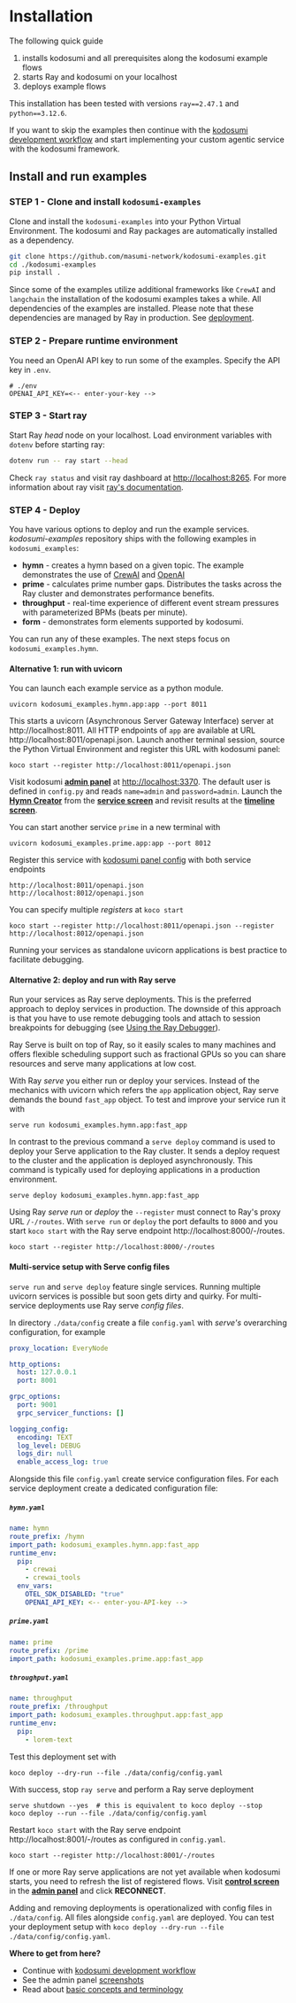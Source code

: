# Installation

The following quick guide

1. installs kodosumi and all prerequisites along the kodosumi example flows
2. starts Ray and kodosumi on your localhost
3. deploys example flows

This installation has been tested with versions `ray==2.47.1` and `python==3.12.6`.

If you want to skip the examples then continue with the [kodosumi development workflow](./docs/develop.md) and start implementing your custom agentic service with the kodosumi framework.

## Install and run examples

### STEP 1 - Clone and install `kodosumi-examples`

Clone and install the `kodosumi-examples` into your Python Virtual Environment. The kodosumi and Ray packages are automatically installed as a dependency.

```bash
git clone https://github.com/masumi-network/kodosumi-examples.git
cd ./kodosumi-examples
pip install .
```

Since some of the examples utilize additional frameworks like `CrewAI` and `langchain` the installation of the kodosumi examples takes a while. All dependencies of the examples are installed. Please note that these dependencies are managed by Ray in production. See [deployment](./docs/deploy.md).

### STEP 2 - Prepare runtime environment

You need an OpenAI API key to run some of the examples. Specify the API key in `.env`.

    # ./env
    OPENAI_API_KEY=<-- enter-your-key -->

### STEP 3 - Start ray

Start Ray _head_ node on your localhost. Load environment variables with `dotenv` before starting ray:

```bash
dotenv run -- ray start --head
```

Check `ray status` and visit ray dashboard at [http://localhost:8265](http://localhost:8265). For more information about ray visit [ray's documentation](https://docs.ray.io/en/latest).

### STEP 4 - Deploy

You have various options to deploy and run the example services. _kodosumi-examples_ repository ships with the following examples in `kodosumi_examples`:

- **hymn** - creates a hymn based on a given topic. The example demonstrates the use of [CrewAI](https://www.crewai.com/) and [OpenAI](https://openai.com/)
- **prime** - calculates prime number gaps. Distributes the tasks across the Ray cluster and demonstrates performance benefits.
- **throughput** - real-time experience of different event stream pressures with parameterized BPMs (beats per minute).
- **form** - demonstrates form elements supported by kodosumi.

You can run any of these examples. The next steps focus on `kodosumi_examples.hymn`.

#### Alternative 1: run with uvicorn

You can launch each example service as a python module.

    uvicorn kodosumi_examples.hymn.app:app --port 8011

This starts a uvicorn (Asynchronous Server Gateway Interface) server at http://localhost:8011. All HTTP endpoints of `app` are available at URL http://localhost:8011/openapi.json. Launch another terminal session, source the Python Virtual Environment and register this URL with kodosumi panel:

    koco start --register http://localhost:8011/openapi.json

Visit kodosumi **[admin panel](http://localhost:3370)** at [http://localhost:3370](http://localhost:3370). The default user is defined in `config.py` and reads `name=admin` and `password=admin`. Launch the **[Hymn Creator](http://localhost:3370/inputs/-/localhost/8011/-/)** from the **[service screen](http://localhost:3370/admin/flow)** and revisit results at the **[timeline screen](http://localhost:3370/timeline/view)**.

You can start another service `prime` in a new terminal with

    uvicorn kodosumi_examples.prime.app:app --port 8012

Register this service with [kodosumi panel config](http://localhost:3370/admin/routes) with both service endpoints

    http://localhost:8011/openapi.json
    http://localhost:8012/openapi.json

You can specify multiple _registers_ at `koco start`

    koco start --register http://localhost:8011/openapi.json --register http://localhost:8012/openapi.json

Running your services as standalone uvicorn applications is best practice to facilitate debugging.


#### Alternative 2: deploy and run with Ray serve

Run your services as Ray serve deployments. This is the preferred approach to deploy services in production. The downside of this approach is that you have to use remote debugging tools and attach to session breakpoints for debugging (see [Using the Ray Debugger](https://docs.ray.io/en/latest/ray-observability/user-guides/debug-apps/ray-debugging.html)).

Ray Serve is built on top of Ray, so it easily scales to many machines and offers flexible scheduling support such as fractional GPUs so you can share resources and serve many applications at low cost.

With Ray _serve_ you either run or deploy your services. Instead of the mechanics with uvicorn which refers the `app` application object, Ray serve demands the bound `fast_app` object. To test and improve your service run it with

    serve run kodosumi_examples.hymn.app:fast_app

In contrast to the previous command a `serve deploy` command is used to deploy your Serve application to the Ray cluster. It sends a deploy request to the cluster and the application is deployed asynchronously. This command is typically used for deploying applications in a production environment.

    serve deploy kodosumi_examples.hymn.app:fast_app

Using Ray _serve run_ or _deploy_ the `--register` must connect to Ray's proxy URL `/-/routes`. With `serve run` or `deploy` the port defaults to `8000` and you start `koco start` with the Ray serve endpoint http://localhost:8000/-/routes.

    koco start --register http://localhost:8000/-/routes

#### Multi-service setup with Serve config files

`serve run` and `serve deploy` feature single services. Running multiple uvicorn services is possible but soon gets dirty and quirky. For multi-service deployments use Ray serve _config files_.

In directory `./data/config` create a file `config.yaml` with _serve's_ overarching configuration, for example

```yaml
proxy_location: EveryNode

http_options:
  host: 127.0.0.1
  port: 8001

grpc_options:
  port: 9001
  grpc_servicer_functions: []

logging_config:
  encoding: TEXT
  log_level: DEBUG
  logs_dir: null
  enable_access_log: true
```

Alongside this file `config.yaml` create service configuration files. For each service deployment create a dedicated configuration file:

##### `hymn.yaml`

```yaml
name: hymn
route_prefix: /hymn
import_path: kodosumi_examples.hymn.app:fast_app
runtime_env:
  pip:
    - crewai
    - crewai_tools
  env_vars:
    OTEL_SDK_DISABLED: "true"
    OPENAI_API_KEY: <-- enter-you-API-key -->
```

##### `prime.yaml`

```yaml
name: prime
route_prefix: /prime
import_path: kodosumi_examples.prime.app:fast_app
```

##### `throughput.yaml`

```yaml
name: throughput
route_prefix: /throughput
import_path: kodosumi_examples.throughput.app:fast_app
runtime_env:
  pip:
    - lorem-text
```

Test this deployment set with

    koco deploy --dry-run --file ./data/config/config.yaml

With success, stop `ray serve` and perform a Ray serve deployment

    serve shutdown --yes  # this is equivalent to koco deploy --stop
    koco deploy --run --file ./data/config/config.yaml

Restart `koco start` with the Ray serve endpoint http://localhost:8001/-/routes as configured in `config.yaml`.

    koco start --register http://localhost:8001/-/routes

If one or more Ray serve applications are not yet available when kodosumi starts, you need to refresh the list of registered flows. Visit **[control screen](http://localhost:3370/admin/routes)** in the **[admin panel](http://localhost:3370/)** and click **RECONNECT**.

Adding and removing deployments is operationalized with config files in `./data/config`. All files alongside `config.yaml` are deployed. You can test your deployment setup with `koco deploy --dry-run --file ./data/config/config.yaml`.

**Where to get from here?**

- Continue with [kodosumi development workflow](./docs/develop.md)
- See the admin panel [screenshots](./docs/panel.md)  
- Read about [basic concepts and terminology](./docs/concepts.md)